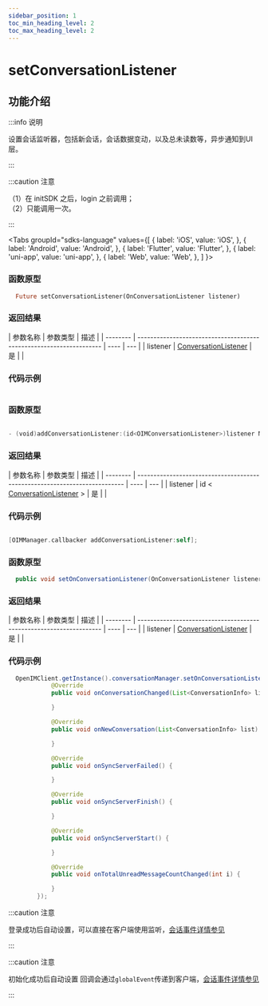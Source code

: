 ```yaml
---
sidebar_position: 1
toc_min_heading_level: 2
toc_max_heading_level: 2
---
```


# setConversationListener

## 功能介绍

:::info 说明

设置会话监听器，包括新会话，会话数据变动，以及总未读数等，异步通知到UI层。

:::

:::caution 注意

（1）在 initSDK 之后，login 之前调用；  
（2）只能调用一次。

:::

<Tabs
groupId="sdks-language"
values={[
{ label: 'iOS', value: 'iOS', },
{ label: 'Android', value: 'Android', },
{ label: 'Flutter', value: 'Flutter', },
{ label: 'uni-app', value: 'uni-app', },
{ label: 'Web', value: 'Web', },
]
}>

<TabItem value="Flutter">

### 函数原型

```dart
  Future setConversationListener(OnConversationListener listener)
```

### 返回结果

| 参数名称 | 参数类型                                                            | 描述 |
| -------- | ------------------------------------------------------------------- | ---- | --- |
| listener | [ConversationListener](docs/sdks/listener/conversationListener.mdx) | 是   |     |

### 代码示例

```dart showLineNumbers

```

</TabItem>

<TabItem value="iOS">

### 函数原型

```swift

- (void)addConversationListener:(id<OIMConversationListener>)listener NS_SWIFT_NAME(addConversationListener(listener:));

```

### 返回结果

| 参数名称 | 参数类型                                                                   | 描述 |
| -------- | -------------------------------------------------------------------------- | ---- | --- |
| listener | id < [ConversationListener](docs/sdks/listener/conversationListener.mdx) > | 是   |     |

### 代码示例

```swift showLineNumbers

[OIMManager.callbacker addConversationListener:self];

```

</TabItem>

<TabItem value="Android">

### 函数原型

```java
  public void setOnConversationListener(OnConversationListener listener)
```

### 返回结果

| 参数名称 | 参数类型                                                            | 描述 |
| -------- | ------------------------------------------------------------------- | ---- | --- |
| listener | [ConversationListener](docs/sdks/listener/conversationListener.mdx) | 是   |     |

### 代码示例

```java showLineNumbers
  OpenIMClient.getInstance().conversationManager.setOnConversationListener(new OnConversationListener() {
            @Override
            public void onConversationChanged(List<ConversationInfo> list) {

            }

            @Override
            public void onNewConversation(List<ConversationInfo> list) {

            }

            @Override
            public void onSyncServerFailed() {

            }

            @Override
            public void onSyncServerFinish() {

            }

            @Override
            public void onSyncServerStart() {

            }

            @Override
            public void onTotalUnreadMessageCountChanged(int i) {

            }
        });
```

</TabItem>

<TabItem value="Web">

:::caution 注意

登录成功后自动设置，可以直接在客户端使用监听，[会话事件详情参见](docs/sdks/listener/conversationListener.mdx)

:::

</TabItem>

<TabItem value="uni-app">

:::caution 注意

初始化成功后自动设置 回调会通过`globalEvent`传递到客户端，[会话事件详情参见](docs/sdks/listener/conversationListener.mdx)

:::

</TabItem>

</Tabs>
